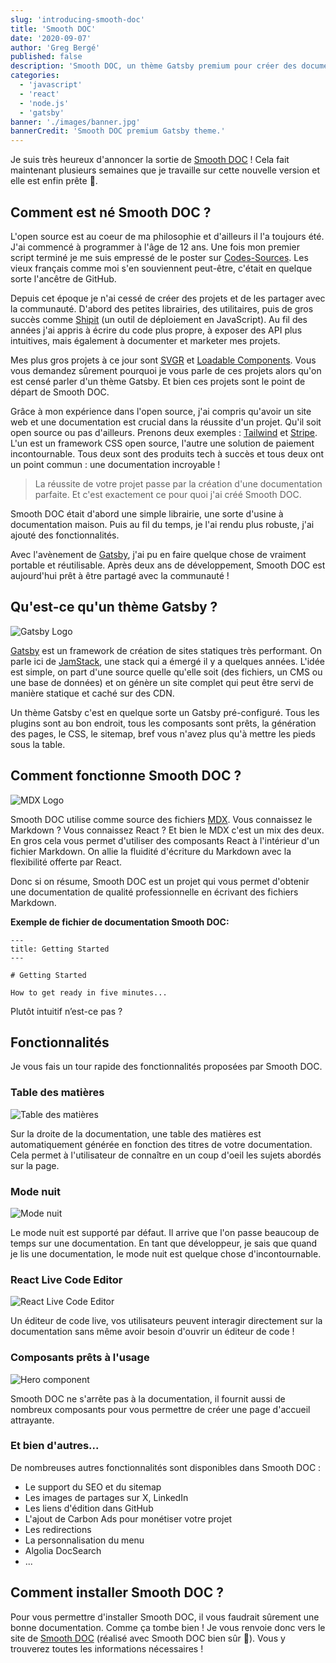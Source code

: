 ```yaml
---
slug: 'introducing-smooth-doc'
title: 'Smooth DOC'
date: '2020-09-07'
author: 'Greg Bergé'
published: false
description: 'Smooth DOC, un thème Gatsby premium pour créer des documentations de qualité professionnelle.'
categories:
  - 'javascript'
  - 'react'
  - 'node.js'
  - 'gatsby'
banner: './images/banner.jpg'
bannerCredit: 'Smooth DOC premium Gatsby theme.'
---
```


Je suis très heureux d'annoncer la sortie de [Smooth DOC](http://smooth-doc.com/) ! Cela fait maintenant plusieurs semaines que je travaille sur cette nouvelle version et elle est enfin prête 🥳.

## Comment est né Smooth DOC ?

L'open source est au coeur de ma philosophie et d'ailleurs il l'a toujours été. J'ai commencé à programmer à l'âge de 12 ans. Une fois mon premier script terminé je me suis empressé de le poster sur [Codes-Sources](https://codes-sources.commentcamarche.net/). Les vieux français comme moi s'en souviennent peut-être, c'était en quelque sorte l'ancêtre de GitHub.

Depuis cet époque je n'ai cessé de créer des projets et de les partager avec la communauté. D'abord des petites librairies, des utilitaires, puis de gros succès comme [Shipit](https://github.com/shipitjs/shipit) (un outil de déploiement en JavaScript). Au fil des années j'ai appris à écrire du code plus propre, à exposer des API plus intuitives, mais également à documenter et marketer mes projets.

Mes plus gros projets à ce jour sont [SVGR](https://react-svgr.com/) et [Loadable Components](https://loadable-components.com/). Vous vous demandez sûrement pourquoi je vous parle de ces projets alors qu'on est censé parler d'un thème Gatsby. Et bien ces projets sont le point de départ de Smooth DOC.

Grâce à mon expérience dans l'open source, j'ai compris qu'avoir un site web et une documentation est crucial dans la réussite d'un projet. Qu'il soit open source ou pas d'ailleurs. Prenons deux exemples : [Tailwind](http://tailwindcss.com/) et [Stripe](https://stripe.com/). L'un est un framework CSS open source, l'autre une solution de paiement incontournable. Tous deux sont des produits tech à succès et tous deux ont un point commun : une documentation incroyable !

> La réussite de votre projet passe par la création d'une documentation parfaite. Et c'est exactement ce pour quoi j'ai créé Smooth DOC.

Smooth DOC était d'abord une simple librairie, une sorte d'usine à documentation maison. Puis au fil du temps, je l'ai rendu plus robuste, j'ai ajouté des fonctionnalités.

Avec l'avènement de [Gatsby](https://gatsbyjs.com/), j'ai pu en faire quelque chose de vraiment portable et réutilisable. Après deux ans de développement, Smooth DOC est aujourd'hui prêt à être partagé avec la communauté !

## Qu'est-ce qu'un thème Gatsby ?

![Gatsby Logo](./images/gatsby-logo.png)

[Gatsby](https://gatsbyjs.com/) est un framework de création de sites statiques très performant. On parle ici de [JamStack](https://jamstack.org/), une stack qui a émergé il y a quelques années. L'idée est simple, on part d'une source quelle qu'elle soit (des fichiers, un CMS ou une base de données) et on génère un site complet qui peut être servi de manière statique et caché sur des CDN.

Un thème Gatsby c'est en quelque sorte un Gatsby pré-configuré. Tous les plugins sont au bon endroit, tous les composants sont prêts, la génération des pages, le CSS, le sitemap, bref vous n'avez plus qu'à mettre les pieds sous la table.

## Comment fonctionne Smooth DOC ?

![MDX Logo](./images/mdx-logo.png)

Smooth DOC utilise comme source des fichiers [MDX](https://mdxjs.com/). Vous connaissez le Markdown ? Vous connaissez React ? Et bien le MDX c'est un mix des deux. En gros cela vous permet d'utiliser des composants React à l'intérieur d'un fichier Markdown. On allie la fluidité d'écriture du Markdown avec la flexibilité offerte par React.

Donc si on résume, Smooth DOC est un projet qui vous permet d'obtenir une documentation de qualité professionnelle en écrivant des fichiers Markdown.

**Exemple de fichier de documentation Smooth DOC:**

```
---
title: Getting Started
---

# Getting Started

How to get ready in five minutes...

```

Plutôt intuitif n’est-ce pas ?

## Fonctionnalités

Je vous fais un tour rapide des fonctionnalités proposées par Smooth DOC.

### Table des matières

![Table des matières](./images/table-of-contents.png)

Sur la droite de la documentation, une table des matières est automatiquement générée en fonction des titres de votre documentation. Cela permet à l'utilisateur de connaître en un coup d'oeil les sujets abordés sur la page.

### Mode nuit

![Mode nuit](./images/dark-mode.png)

Le mode nuit est supporté par défaut. Il arrive que l'on passe beaucoup de temps sur une documentation. En tant que développeur, je sais que quand je lis une documentation, le mode nuit est quelque chose d'incontournable.

### React Live Code Editor

![React Live Code Editor](./images/live-code-editor.png)

Un éditeur de code live, vos utilisateurs peuvent interagir directement sur la documentation sans même avoir besoin d'ouvrir un éditeur de code !

### Composants prêts à l'usage

![Hero component](./images/hero-components.png)

Smooth DOC ne s'arrête pas à la documentation, il fournit aussi de nombreux composants pour vous permettre de créer une page d'accueil attrayante.

### Et bien d'autres...

De nombreuses autres fonctionnalités sont disponibles dans Smooth DOC :

- Le support du SEO et du sitemap
- Les images de partages sur X, LinkedIn
- Les liens d'édition dans GitHub
- L'ajout de Carbon Ads pour monétiser votre projet
- Les redirections
- La personnalisation du menu
- Algolia DocSearch
- ...

## Comment installer Smooth DOC ?

Pour vous permettre d'installer Smooth DOC, il vous faudrait sûrement une bonne documentation. Comme ça tombe bien ! Je vous renvoie donc vers le site de [Smooth DOC](http://smooth-doc.com/) (réalisé avec Smooth DOC bien sûr 🤗). Vous y trouverez toutes les informations nécessaires !
